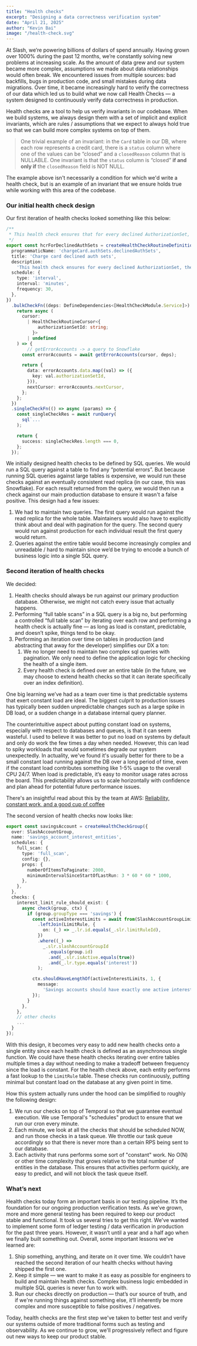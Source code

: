```yaml
---
title: "Health checks"
excerpt: "Designing a data correctness verification system"
date: "April 21, 2025"
author: "Kevin Bai"
image: "/health-check.svg"
---
```


At Slash, we’re powering billions of dollars of spend annually. Having grown over 1000% during the past 12 months, we’re constantly solving new problems at increasing scale. As the amount of data grew and our system became more complex, assumptions we made about data relationships would often break. We encountered issues from multiple sources: bad backfills, bugs in production code, and small mistakes during data migrations. Over time, it became increasingly hard to verify the correctness of our data which led us to build what we now call Health Checks — a system designed to continuously verify data correctness in production.

Health checks are a tool to help us verify invariants in our codebase. When we build systems, we always design them with a set of implicit and explicit invariants, which are rules / assumptions that we expect to always hold true so that we can build more complex systems on top of them. 

> One trivial example of an invariant: in the `Card` table in our DB, where each row represents a credit card, there is a `status` column where one of the values can be “closed” and a `closedReason` column that is NULLABLE. One invariant is that the `status` column is “closed” **if and only if** the `closedReason` field is NOT NULL.
> 

The example above isn't necessarily a condition for which we'd write a health check, but is an example of an invariant that we ensure holds true while working with this area of the codebase.

### Our initial health check design

Our first iteration of health checks looked something like this below:

```typescript
/**
 * This health check ensures that for every declined AuthorizationSet, there are no transfer intents
 */
export const hcrForDeclinedAuthSets = createHealthCheckRoutineDefinition({
  programmaticName: 'chargeCard.authSets.declinedAuthSets',
  title: 'Charge card declined auth sets',
  description:
    'This health check ensures for every declined AuthorizationSet, there are no transfer intents',
  schedule: {
    type: 'interval',
    interval: 'minutes',
    frequency: 30,
  },
})
  .bulkCheckFn((deps: DefineDependencies<[HealthCheckModule.Service]>) => {
    return async (
      cursor:
        | HealthCheckRoutineCursor<{
            authorizationSetId: string;
          }>
        | undefined
    ) => {
	    // getErrorAccounts -> a query to Snowflake
      const errorAccounts = await getErrorAccounts(cursor, deps);

      return {
        data: errorAccounts.data.map((val) => ({
          key: val.authorizationSetId,
        })),
        nextCursor: errorAccounts.nextCursor,
      };
    };
  })
  .singleCheckFn(() => async (params) => {
    const singleCheckRes = await runQuery(
      sql`...`
    );

    return {
      success: singleCheckRes.length === 0,
    };
  });
```

We initially designed health checks to be defined by SQL queries. We would run a SQL query against a table to find any “potential errors”. But because running SQL queries against large tables is expensive, we would run these checks against an eventually consistent read replica (in our case, this was Snowflake). For each result returned from the query, we would then run a check against our main production database to ensure it wasn't a false positive. This design had a few issues:

1. We had to maintain two queries. The first query would run against the read replica for the whole table. Maintainers would also have to explicitly think about and deal with pagination for the query. The second query would run against production for each individual result the first query would return.
2. Queries against the entire table would become increasingly complex and unreadable / hard to maintain since we’d be trying to encode a bunch of business logic into a single SQL query.

### Second iteration of health checks

We decided:

1. Health checks should always be run against our primary production database. Otherwise, we might not catch every issue that actually happens. 
2. Performing “full table scans” in a SQL query is a big no, but performing a controlled “full table scan” by iterating over each row and performing a health check is actually fine — as long as load is constant, predictable, and doesn’t spike, things tend to be okay.
3. Performing an iteration over time on tables in production (and abstracting that away for the developer) simplifies our DX a ton:
    1. We no longer need to maintain two complex sql queries with pagination. We only need to define the application logic for checking the health of a single item.
    2. Every health check is defined over an entire table (in the future, we may choose to extend health checks so that it can iterate specifically over an index definition).

One big learning we’ve had as a team over time is that predictable systems that exert constant load are ideal. The biggest culprit to production issues has typically been sudden unpredictable changes such as a large spike in DB load, or a sudden change in a database internal query planner.

The counterintuitive aspect about putting constant load on systems, especially with respect to databases and queues, is that it can seem wasteful. I used to believe it was better to put no load on systems by default and only do work the few times a day when needed. However, this can lead to spiky workloads that would sometimes degrade our system unexpectedly. In actuality, we've found it's usually better for there to be a small constant load running against the DB over a long period of time, even if the constant load contributes something like 1-5% usage to the overall CPU 24/7. When load is predictable, it’s easy to monitor usage rates across the board. This predictability allows us to scale horizontally with confidence and plan ahead for potential future performance issues.

There's an insightful read about this by the team at AWS: [Reliability, constant work, and a good cup of coffee](https://aws.amazon.com/builders-library/reliability-and-constant-work/) 

The second version of health checks now looks like:

```typescript
export const savingsAccount = createHealthCheckGroup({
  over: SlashAccountGroup,
  name: 'savings_account_interest_entities',
  schedules: {
    full_scan: {
      type: 'full_scan',
      config: {},
      props: {
        numberOfItemsToPaginate: 2000,
        minimumIntervalSinceStartOfLastRun: 3 * 60 * 60 * 1000,
      },
    },
  },
  checks: {
    interest_limit_rule_should_exist: {
      async check(group, ctx) {
        if (group.groupType === 'savings') {
          const activeInterestLimits = await from(SlashAccountGroupLimitRule)
            .leftJoin(LimitRule, {
              on: (_) => _.lr.id.equals(_.slr.limitRuleId),
            })
            .where((_) =>
              _.slr.slashAccountGroupId
                .equals(group.id)
                .and(_.slr.isActive.equals(true))
                .and(_.lr.type.equals('interest'))
            );

          ctx.shouldHaveLengthOf(activeInterestLimits, 1, {
            message:
              'Savings accounts should have exactly one active interest limit',
          });
        }
      },
    },
    // other checks
    ...
  }
});
```

With this design, it becomes very easy to add new health checks onto a single entity since each health check is defined as an asynchronous single function. We could have these health checks iterating over entire tables multiple times a day without needing to make a tradeoff between frequency since the load is constant. For the health check above, each entity performs a fast lookup to the `LimitRule` table. These checks run continuously, putting minimal but constant load on the database at any given point in time.

How this system actually runs under the hood can be simplified to roughly the following design:
1. We run our checks on top of Temporal so that we guarantee eventual execution. We use Temporal's "schedules" product to ensure that we run our cron every minute.
2. Each minute, we look at all the checks that should be scheduled NOW, and run those checks in a task queue. We throttle our task queue accordingly so that there is never more than a certain RPS being sent to our database.
3. Each activity that runs performs some sort of "constant" work. No O(N) or other time complexity that grows relative to the total number of entities in the database. This ensures that activities perform quickly, are easy to predict, and will not block the task queue itself. 

### What’s next

Health checks today form an important basis in our testing pipeline. It’s the foundation for our ongoing production verification tests. As we’ve grown, more and more general testing has been required to keep our product stable and functional. It took us several tries to get this right. We've wanted to implement some form of ledger testing / data verification in production for the past three years. However, it wasn’t until a year and a half ago when we finally built something out. Overall, some important lessons we’ve learned are:

1. Ship something, anything, and iterate on it over time. We couldn’t have reached the second iteration of our health checks without having shipped the first one.
2. Keep it simple — we want to make it as easy as possible for engineers to build and maintain health checks. Complex business logic embedded in multiple SQL queries is never fun to work with.
3. Run our checks directly on production — that’s our source of truth, and if we're running things against something else, it’ll inherently be more complex and more susceptible to false positives / negatives.

Today, health checks are the first step we've taken to better test and verify our systems outside of more traditional forms such as testing and observability. As we continue to grow, we'll progressively reflect and figure out new ways to keep our product stable.